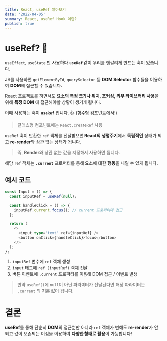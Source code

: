 ```yaml
---
title: React, useRef 알아보기
date: '2022-04-05'
summary: React, useRef Hook 이란?
publish: true
---
```


# useRef? 🤨

`useEffect`, `useState` 만 사용하다 **`useRef`** 같이
우리를 헷갈리게 만드는 훅이 있습니다.

JS를 사용하면 `getElementById`, `querySelector` 등
**DOM Selector** 함수들을 이용하여 **DOM**에 접근할 수 있습니다.

React 프로젝트를 하면서도 **요소의 특정 크기나 위치, 포커싱, 외부 라이브러리 사용**을 위해
**특정 DOM** 에 접근해야할 상황이 생기게 됩니다.

이때 사용하는 훅이 **`useRef`** 입니다. 👍 (함수형 컴포넌트에서!)

> 클래스형 컴포넌트에는 `React.createRef` 사용

`useRef` 훅이 반환한 `ref` 객체를 전달받으면
**React의 생명주기**에서 **독립적인** 상태가 되고
**re-render**와 상관 없는 상태가 됩니다.

> 즉, **Render**와 상관 없는 값을 지정해서 사용하면 됩니다.

해당 `ref` 객체는 **`.current`** 프로퍼티를 통해
요소에 대한 **행동**을 내릴 수 있게 됩니다.

## 예시 코드

```typescript
const Input = () => {
  const inputRef = useRef(null);

  const handleClick = () => {
    inputRef.current.focus(); // current 프로퍼티에 접근
  };

  return (
    <>
      <input type="text" ref={inputRef} />
      <button onClick={handleClick}>focus</button>
    </>
  );
};
```

1. `inputRef` 변수에 `ref` 객체 생성
2. `input` 태그에 `ref (inputRef)` 객체 전달
3. 버튼 이벤트에 `.current` 프로퍼티를 이용해 DOM 접근 / 이벤트 발생

> 만약 `useRef()`에 `null`이 아닌 파라미터가 전달된다면
> 해당 파라미터는 `.current` 의 **기본 값**이 됩니다.

# 결론

**useRef**를 통해 단순히 **DOM**의 접근뿐만 아니라
`ref` 객체가 변해도 **re-render**가 안되고 값이 보존되는
이점을 이용하여 **다양한 형태로 활용**이 가능합니다!
